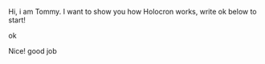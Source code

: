 
Hi, i am Tommy. I want to show you how Holocron works, write ok below to start! 

ok

Nice! good job 